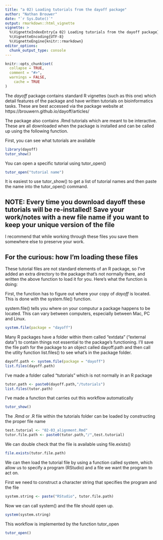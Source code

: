 ```yaml
---
title: "a 02) Loading tutorials from the dayoff package"
author: "Nathan Brouwer"
date: "`r Sys.Date()`"
output: rmarkdown::html_vignette
vignette: >
  %\VignetteIndexEntry{a 02) Loading tutorials from the dayoff package}
  %\VignetteEncoding{UTF-8}
  %\VignetteEngine{knitr::rmarkdown}
editor_options: 
  chunk_output_type: console
---
```


```r
knitr::opts_chunk$set(
  collapse = TRUE,
  comment = "#>",
  warnings = FALSE,
    cache = TRUE
)
```

The *dayoff* package contains standard R vignettes (such as this one) which detail features of the package and have written tutorials on bioinformatics tasks.  These are best accessed via the package website at https://brouwern.github.io/dayoff/articles/

The package also contains .Rmd tutorials which are meant to be interactive.  These are all downloaded when the package is installed and can be called up using the following function.

First, you can see what tutorials are available
```r
library(dayoff)
tutor_show()
```


You can open a specific tutorial using tutor_open()

```r
tutor_open("tutorial name")
```
It is easiest to use tutor_show() to get a list of tutorial names and then paste the name into the tutor_open() command.

## NOTE: Every time you download dayoff these tutorials will be re-installed! Save your work/notes with a new file name if you want to keep your unique version of the file

I recommend that while working through these files you save them somewhere else to preserve your work.



## For the curious: how I'm loading these files

These tutorial files are not standard elements of an R package, so I've added an extra directory to the package that's not normally there, and written the above function to load it for you.  Here's what the function is doing:

First, the function has to figure out where your copy of *dayoff* is located.  This is done with the system.file() function.

system.file() tells you where on your computur a package happens to be located.  This can vary between computers, especially between Mac, PC and Linux.

```r
system.file(package = "dayoff")
```


Many R packages have a folder within them called "extdata" ("external data") to contain things not essential to the package's functioning.  I'll save the file path for the package to an object called dayoff.path and then call the utlity function list.files() to see what's in the package folder.

```r
dayoff.path <- system.file(package = "dayoff")
list.files(dayoff.path)
```
 I've made a folder called "tutorials" which is not normally in an R package

```r
tutor.path <- paste0(dayoff.path,"/tutorials")
list.files(tutor.path)
```

I've made a function that carries out this workflow automatically
```r
tutor_show()
```


The .Rmd or .R file within the tutorials folder can be loaded by constructing the proper file name
```r
test.tutorial <- "02-03_alignment.Rmd"
tutor.file.path <- paste0(tutor.path,"/",test.tutorial)
```

We can double check that the file is available using file.exists()
```r
file.exists(tutor.file.path)
```

We can then load the tutorial file by using a function called system, which allow us to specify a program (RStudio) and a file we want the program to act on.

First we need to construct a character string that specifies the program and the file
```r
system.string <- paste("RStudio", tutor.file.path)
```

Now we can call system() and the file should open up.
```r
system(system.string)
```

This workflow is implemented by the function tutor_open
```r
tutor_open()
```


